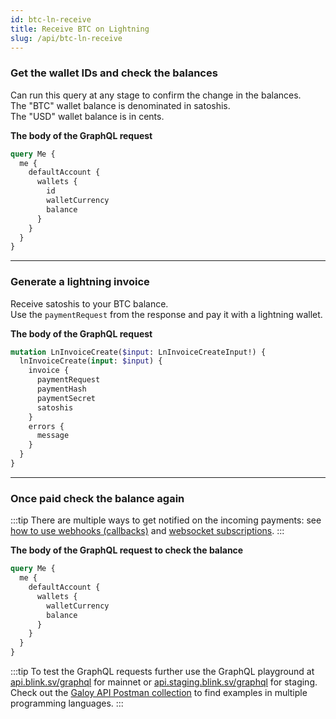 ```yaml
---
id: btc-ln-receive
title: Receive BTC on Lightning
slug: /api/btc-ln-receive
---
```



<AuthProvider>

  <SetApiEndpoint />

  <SetAuthToken />

### Get the wallet IDs and check the balances

Can run this query at any stage to confirm the change in the balances.<br />
The "BTC" wallet balance is denominated in satoshis.<br />
The "USD" wallet balance is in cents.

**The body of the GraphQL request**

```graphql
query Me {
  me {
    defaultAccount {
      wallets {
        id
        walletCurrency
        balance
      }
    }
  }
}
```
  <GetWalletDataBtc />

---

### Generate a lightning invoice
Receive satoshis to your BTC balance.<br />
Use the `paymentRequest` from the response and pay it with a lightning wallet.

**The body of the GraphQL request**

```graphql
mutation LnInvoiceCreate($input: LnInvoiceCreateInput!) {
  lnInvoiceCreate(input: $input) {
    invoice {
      paymentRequest
      paymentHash
      paymentSecret
      satoshis
    }
    errors {
      message
    }
  }
}
```

  <LnInvoiceCreate />

---

### Once paid check the balance again

:::tip
There are multiple ways to get notified on the incoming payments: see [how to use webhooks (callbacks)](webhooks.md) and [websocket subscriptions](websocket.md).
:::

**The body of the GraphQL request to check the balance**

```graphql
query Me {
  me {
    defaultAccount {
      wallets {
        walletCurrency
        balance
      }
    }
  }
}
```

  <GetBalance />

</AuthProvider>

:::tip
To test the GraphQL requests further use the GraphQL playground at [api.blink.sv/graphql](https://api.blink.sv/graphql) for mainnet or [api.staging.blink.sv/graphql](https://api.staging.blink.sv/graphql) for staging.<br />
Check out the [Galoy API Postman collection](https://documenter.getpostman.com/view/29391384/2s9YCAQq3z#ac3751d8-c116-408b-9129-d6e365da590b) to find examples in multiple programming languages.
:::
